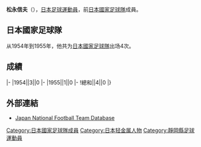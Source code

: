 {{Infobox football biography
|name=松永信夫
|image=
|fullname=松永信夫
|birth_date={{Birth date|1921|12|6}}
|cityofbirth=
|countryofbirth=[[日本|日本]]
|dateofdeath={{Death date and age|2007|9|25|1921|12|6}}
|height=
|position=[[中场|中场]]
|currentclub=
|years=
|clubs=
|caps(goals)=
|nationalyears=1954-1955
|nationalteam=[[日本國家足球隊|日本]]
|nationalcaps(goals)=4 (0)
}}
'''松永信夫'''（{{Bd|1921年|12月6日|2007年|9月25日}}），[[日本|日本]][[足球|足球]][[運動員|運動員]]，前[[日本國家足球隊|日本國家足球隊]]成員。

==日本國家足球隊==
从1954年到1955年，他共为[[日本國家足球隊|日本國家足球隊]]出场4次。

==成績==
{{Football player national team statistics|JPN}}
|-
|1954||3||0
|-
|1955||1||0
|-
!總和||4||0
|}

==外部連結==
{{Reflist}}
*[https://web.archive.org/web/20130922164044/http://www.japannationalfootballteam.com/en/players/matsunaga_nobuo.html Japan National Football Team Database]

{{Japan-sport-bio-stub}}
{{Soccer-player-stub}}
{{DEFAULTSORT:Matsunaga, Nobuo}}
[[Category:日本國家足球隊成員|Category:日本國家足球隊成員]]
[[Category:日本轻金属人物|Category:日本轻金属人物]]
[[Category:靜岡縣足球運動員|Category:靜岡縣足球運動員]]